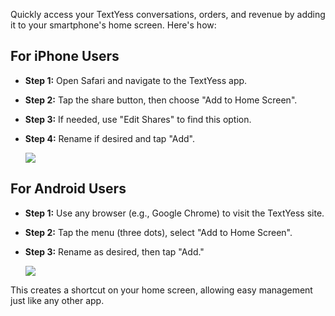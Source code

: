 Quickly access your TextYess conversations, orders, and revenue by adding it to your smartphone's home screen. Here's how:

## For iPhone Users

- **Step 1:** Open Safari and navigate to the TextYess app.
- **Step 2:** Tap the share button, then choose "Add to Home Screen".
- **Step 3:** If needed, use "Edit Shares" to find this option.
- **Step 4:** Rename if desired and tap "Add".

  <Frame>
    <img src="/images/add_to_home_screen_ios" />
  </Frame>

## For Android Users

- **Step 1:** Use any browser (e.g., Google Chrome) to visit the TextYess site.
- **Step 2:** Tap the menu (three dots), select "Add to Home Screen".
- **Step 3:** Rename as desired, then tap "Add."

  <Frame>
    <img src="/images/add_to_home_screen_android" />
  </Frame>

This creates a shortcut on your home screen, allowing easy management just like any other app.
